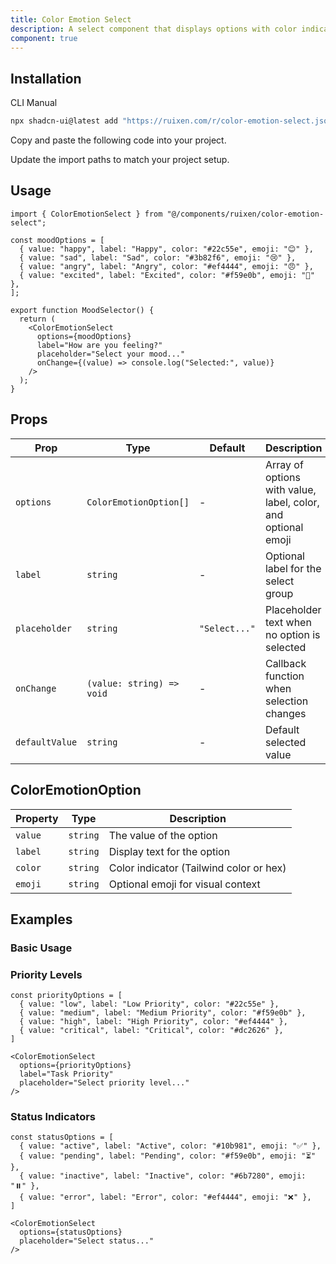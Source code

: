 ```yaml
---
title: Color Emotion Select
description: A select component that displays options with color indicators and optional emojis for emotional context.
component: true
---
```


<ComponentPreview name="color-emotion-select-demo" />

## Installation

<Tabs defaultValue="cli">

<TabsList>
  <TabsTrigger value="cli">CLI</TabsTrigger>
  <TabsTrigger value="manual">Manual</TabsTrigger>
</TabsList>

<TabsContent value="cli">

```bash
npx shadcn-ui@latest add "https://ruixen.com/r/color-emotion-select.json"
```

</TabsContent>

<TabsContent value="manual">

<Steps>

<Step>Copy and paste the following code into your project.</Step>

<ComponentSource name="color-emotion-select" />

<Step>Update the import paths to match your project setup.</Step>

</Steps>

</TabsContent>

</Tabs>

## Usage

```tsx
import { ColorEmotionSelect } from "@/components/ruixen/color-emotion-select";

const moodOptions = [
  { value: "happy", label: "Happy", color: "#22c55e", emoji: "😊" },
  { value: "sad", label: "Sad", color: "#3b82f6", emoji: "😢" },
  { value: "angry", label: "Angry", color: "#ef4444", emoji: "😠" },
  { value: "excited", label: "Excited", color: "#f59e0b", emoji: "🤩" },
];

export function MoodSelector() {
  return (
    <ColorEmotionSelect
      options={moodOptions}
      label="How are you feeling?"
      placeholder="Select your mood..."
      onChange={(value) => console.log("Selected:", value)}
    />
  );
}
```

## Props

| Prop           | Type                      | Default       | Description                                                   |
| -------------- | ------------------------- | ------------- | ------------------------------------------------------------- |
| `options`      | `ColorEmotionOption[]`    | -             | Array of options with value, label, color, and optional emoji |
| `label`        | `string`                  | -             | Optional label for the select group                           |
| `placeholder`  | `string`                  | `"Select..."` | Placeholder text when no option is selected                   |
| `onChange`     | `(value: string) => void` | -             | Callback function when selection changes                      |
| `defaultValue` | `string`                  | -             | Default selected value                                        |

## ColorEmotionOption

| Property | Type     | Description                             |
| -------- | -------- | --------------------------------------- |
| `value`  | `string` | The value of the option                 |
| `label`  | `string` | Display text for the option             |
| `color`  | `string` | Color indicator (Tailwind color or hex) |
| `emoji`  | `string` | Optional emoji for visual context       |

## Examples

### Basic Usage

<ComponentPreview name="color-emotion-select-demo" />

### Priority Levels

```tsx
const priorityOptions = [
  { value: "low", label: "Low Priority", color: "#22c55e" },
  { value: "medium", label: "Medium Priority", color: "#f59e0b" },
  { value: "high", label: "High Priority", color: "#ef4444" },
  { value: "critical", label: "Critical", color: "#dc2626" },
]

<ColorEmotionSelect
  options={priorityOptions}
  label="Task Priority"
  placeholder="Select priority level..."
/>
```

### Status Indicators

```tsx
const statusOptions = [
  { value: "active", label: "Active", color: "#10b981", emoji: "✅" },
  { value: "pending", label: "Pending", color: "#f59e0b", emoji: "⏳" },
  { value: "inactive", label: "Inactive", color: "#6b7280", emoji: "⏸️" },
  { value: "error", label: "Error", color: "#ef4444", emoji: "❌" },
]

<ColorEmotionSelect
  options={statusOptions}
  placeholder="Select status..."
/>
```
